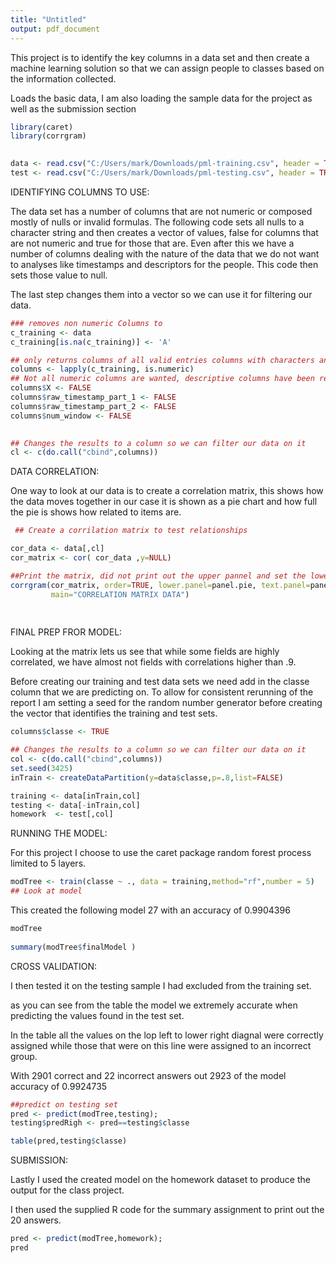 ```yaml
---
title: "Untitled"
output: pdf_document
---
```


This project is to identify the key columns in a data set and then create a machine learning solution so that we can assign people to classes based on the information collected.
 
Loads the basic data, I am also loading the sample data for the project as well as the submission section 

```r
library(caret)
library(corrgram)
 

data <- read.csv("C:/Users/mark/Downloads/pml-training.csv", header = TRUE)
test <- read.csv("C:/Users/mark/Downloads/pml-testing.csv", header = TRUE)
```

IDENTIFYING COLUMNS TO USE:

The data set has a number of columns that are not numeric or composed mostly of nulls or invalid formulas.
The following code sets all nulls to a character string and then creates a vector of values, false for columns that are not numeric and true for those that are.   Even after this we have a number of columns dealing with the nature of the data that we do not want to analyses like timestamps and descriptors for the people.  This code then sets those value to null.

The last step changes them into a vector so we can use it for filtering our data.

```r
### removes non numeric Columns to
c_training <- data
c_training[is.na(c_training)] <- 'A'

## only returns columns of all valid entries columns with characters and blanks are set to false
columns <- lapply(c_training, is.numeric) 
## Not all numeric columns are wanted, descriptive columns have been removed
columns$X <- FALSE
columns$raw_timestamp_part_1 <- FALSE
columns$raw_timestamp_part_2 <- FALSE
columns$num_window <- FALSE
 

## Changes the results to a column so we can filter our data on it
cl <- c(do.call("cbind",columns)) 
```

DATA CORRELATION:

One way to look at our data is to create a correlation matrix, this shows how the data moves together in our case it is shown as a pie chart and how full the pie is shows how related to items are.



```r
 ## Create a corrilation matrix to test relationships

cor_data <- data[,cl]
cor_matrix <- cor( cor_data ,y=NULL)

##Print the matrix, did not print out the upper pannel and set the lower panel to show pie charts
corrgram(cor_matrix, order=TRUE, lower.panel=panel.pie, text.panel=panel.txt,upper.panel=NULL, 
         main="CORRELATION MATRIX DATA") 
         
          
```

FINAL PREP FROR MODEL:

Looking at the matrix lets us see that while some fields are highly correlated, we have almost not fields with correlations higher than .9.

Before creating our training and test data sets we need add in the classe column that we are predicting on.
To allow for consistent rerunning of the report I am setting a seed for the random number generator before creating the vector that identifies the training and test sets.


```r
columns$classe <- TRUE

## Changes the results to a column so we can filter our data on it
col <- c(do.call("cbind",columns)) 
set.seed(3425)
inTrain <- createDataPartition(y=data$classe,p=.8,list=FALSE)

training <- data[inTrain,col]
testing <- data[-inTrain,col]
homework  <- test[,col]
```

RUNNING THE MODEL:

For this project I choose to use the caret package random forest process limited to 5 layers.

```r
modTree <- train(classe ~ ., data = training,method="rf",number = 5)
## Look at model
```
  
This created the following model 27  with an accuracy of 0.9904396

```r
modTree
 
summary(modTree$finalModel )
```

CROSS VALIDATION:

I then tested it on the testing sample I had excluded from the training set.

as you can see from the table the model we extremely accurate when predicting the values found in the test set.

In the table all the values on the lop left to lower right diagnal were correctly assigned while those that were on this line were assigned to an incorrect group.

With 2901 correct and 22 incorrect answers out 2923 of the model accuracy of 0.9924735

```r
##predict on testing set
pred <- predict(modTree,testing);
testing$predRigh <- pred==testing$classe

table(pred,testing$classe)
```

SUBMISSION:
  
Lastly I used the created model on the homework dataset to produce the output for the class project.

I then used the supplied R code for the summary assignment to print out the 20 answers.

```r
pred <- predict(modTree,homework);
pred
```